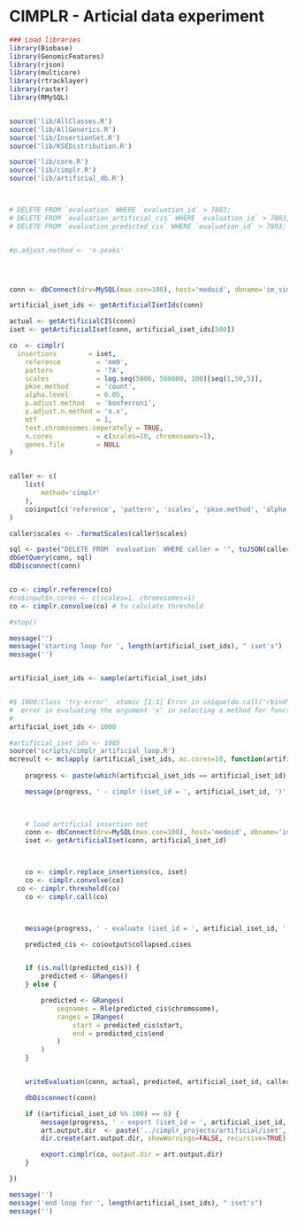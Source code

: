 CIMPLR - Articial data experiment
========================================================

```r

### Load libraries
library(Biobase)
library(GenomicFeatures)
library(rjson)
library(multicore)
library(rtracklayer)
library(raster)
library(RMySQL)


source('lib/AllClasses.R')
source('lib/AllGenerics.R')
source('lib/InsertionSet.R')
source('lib/KSEDistribution.R')

source('lib/core.R')
source('lib/cimplr.R')
source('lib/artificial_db.R')



# DELETE FROM `evaluation` WHERE `evaluation_id` > 7803;
# DELETE FROM `evaluation_artificial_cis` WHERE `evaluation_id` > 7803;
# DELETE FROM `evaluation_predicted_cis` WHERE `evaluation_id` > 7803;


#p.adjust.method <- 'n.peaks'




conn <- dbConnect(drv=MySQL(max.con=100), host='medoid', dbname='im_simulation_db', user='igkc', password='igkc')

artificial_iset_ids <- getArtificialIsetIds(conn)

actual <- getArtificialCIS(conn)
iset <- getArtificialIset(conn, artificial_iset_ids[500])

co  <- cimplr(
  insertions        = iset,
	reference         = 'mm9',
	pattern           = 'TA',
	scales            = log.seq(5000, 500000, 100)[seq(1,50,5)],
	pkse.method       = 'count',
	alpha.level       = 0.05,
	p.adjust.method   = 'bonferroni',
	p.adjust.n.method = 'n.x',
	mtf               = 1,
	test.chromosomes.seperately = TRUE,
	n.cores           = c(scales=10, chromosomes=1),
	genes.file        = NULL
)


caller <- c(
	list(
		method='cimplr'
	),
	co$input[c('reference', 'pattern', 'scales', 'pkse.method', 'alpha.level', 'p.adjust.method', 'p.adjust.n.method', 'mtf')]
)

caller$scales <- .formatScales(caller$scales)

sql <- paste("DELETE FROM `evaluation` WHERE caller = '", toJSON(caller), "'", sep='')
dbGetQuery(conn, sql)
dbDisconnect(conn)


co <- cimplr.reference(co)
#co$input$n.cores <- c(scales=1, chromosomes=1)
co <- cimplr.convolve(co) # to calulate threshold

#stop()

message('')
message('starting loop for ', length(artificial_iset_ids), " iset's")
message('')


artificial_iset_ids <- sample(artificial_iset_ids)


#$ 1000:Class 'try-error'  atomic [1:1] Error in unique(do.call("rbind", lapply(1:nrow(maxXY), function(i) { : 
#  error in evaluating the argument 'x' in selecting a method for function 'unique': Error: sum(idx) == 1 is not TRUE
#
artificial_iset_ids <- 1000

#artificial_iset_ids <- 1085
source('scripts/cimplr_artificial_loop.R')
mcresult <- mclapply (artificial_iset_ids, mc.cores=10, function(artificial_iset_id) {
  
	progress <- paste(which(artificial_iset_ids == artificial_iset_id), '/', length(artificial_iset_ids), sep='')

	message(progress, ' - cimplr (iset_id = ', artificial_iset_id, ')')

	
	
	# load artificial insertion set
	conn <- dbConnect(drv=MySQL(max.con=100), host='medoid', dbname='im_simulation_db', user='igkc', password='igkc')
	iset <- getArtificialIset(conn, artificial_iset_id)



	co <- cimplr.replace_insertions(co, iset)
	co <- cimplr.convolve(co)
  co <- cimplr.threshold(co)
	co <- cimplr.call(co)



	message(progress, ' - evaluate (iset_id = ', artificial_iset_id, ')')

	predicted_cis <- co$output$collapsed.cises


	if (is.null(predicted_cis)) {
		predicted <- GRanges()
	} else {

		predicted <- GRanges(
			seqnames = Rle(predicted_cis$chromosome),
			ranges = IRanges(
				start = predicted_cis$start,
				end = predicted_cis$end
			)
		)
	}


	writeEvaluation(conn, actual, predicted, artificial_iset_id, caller)

	dbDisconnect(conn)

	if ((artificial_iset_id %% 100) == 0) {
		message(progress, ' - export (iset_id = ', artificial_iset_id, ')')
		art.output.dir  <- paste('../cimplr_projects/artificial/iset', artificial_iset_id, sep='')
		dir.create(art.output.dir, showWarnings=FALSE, recursive=TRUE)

		export.cimplr(co, output.dir = art.output.dir)
	}

})

message('')
message('end loop for ', length(artificial_iset_ids), " iset's")
message('')




```